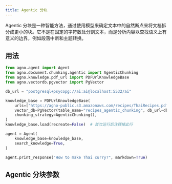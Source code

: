 ```yaml
---
title: Agentic 分块
---
```


Agentic 分块是一种智能方法，通过使用模型来确定文本中的自然断点来将文档拆分成更小的块。它不是在固定的字符数处分割文本，而是分析内容以查找语义上有意义的边界，例如段落中断和主题转换。

## 用法

```python
from agno.agent import Agent
from agno.document.chunking.agentic import AgenticChunking
from agno.knowledge.pdf_url import PDFUrlKnowledgeBase
from agno.vectordb.pgvector import PgVector

db_url = "postgresql+psycopg://ai:ai@localhost:5532/ai"

knowledge_base = PDFUrlKnowledgeBase(
    urls=["https://agno-public.s3.amazonaws.com/recipes/ThaiRecipes.pdf"],
    vector_db=PgVector(table_name="recipes_agentic_chunking", db_url=db_url),
    chunking_strategy=AgenticChunking(),
)
knowledge_base.load(recreate=False)  # 首次运行后注释掉此行

agent = Agent(
    knowledge_base=knowledge_base,
    search_knowledge=True,
)

agent.print_response("How to make Thai curry?", markdown=True)
```

## Agentic 分块参数

<Snippet file="chunking-agentic.mdx" />